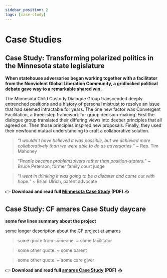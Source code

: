 ```yaml
---
sidebar_position: 2
tags: [case-study]
---
```


# Case Studies




## Case Study: Transforming polarized politics in the Minnesota state legislature

**When statehouse adversaries began working together with a facilitator from the Nonviolent Global
Liberation Community, a gridlocked political debate gave way to a remarkable shared win.**

The Minnesota Child Custody Dialogue Group transcended deeply entrenched positions and a
history of personal mistrust to resolve an issue that had seemed intractable for years. The one
new factor was Convergent Facilitation, a three-step framework for group decision-making. First
the dialogue group translated their differing views into deeper principles that all agreed on.
Then those principles inspired new proposals. Finally, they used their newfound mutual
understanding to craft a collaborative solution.

> “*I wouldn’t have believed it was possible, but we achieved more collaboratively than we were able to do as adversaries.*” ~ Rep. Tim Mahoney

> “*People became problemsolvers rather than position-staters.*” ~ Bruce Peterson, former family court judge

> “*I went in thinking it was going to be a disaster and came out with hope.*” ~ Brian Ulrich, parent advocate

:point_right: **Download and read full [Minnesota Case Study](MinnesotaCaseStudy.pdf) (PDF)** :inbox_tray:




## Case Study: CF amares Case Study daycare

**some few lines summary about the project**

some longer description about the CF project at amares

> some quote from someone. ~ some facilitator

> some other quote. ~ some parent

> some other quote. ~ some care giver

:point_right:  **Download and read full [amares Case Study](MinnesotaCaseStudy.pdf) (PDF)** :inbox_tray:






